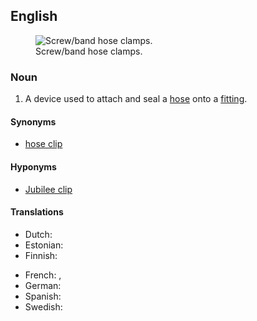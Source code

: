 ==English==
{{wikipedia}}
[[File:Hoseclamps.screw.agr.jpg|right|thumb|Screw/band hose clamps.]]
===Noun===
{{en-noun}}

# A device used to attach and seal a [[hose]] onto a [[fitting]].

====Synonyms====
* [[hose clip]]

====Hyponyms====
* [[Jubilee clip]]

====Translations====
{{trans-top|device to clamp a hose to a fitting}}
* Dutch: {{t|nl|slangklem}}
* Estonian: {{t|et|voolikuklamber}}
* Finnish: {{t|fi|letkunkiristin}}
{{trans-mid}}
* French: {{t+|fr|collier|m}}, {{t+|fr|collier de serrage|m}}
* German: {{t+|de|Schlauchschelle|f}}
* Spanish: {{t+|es|abrazadera|f}}
* Swedish: {{t|sv|slangklämma|c}}
{{trans-bottom}}